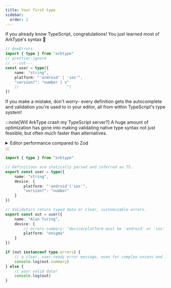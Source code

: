 ```yaml
---
title: Your first type
sidebar:
  order: 2
---
```



If you already know TypeScript, congratulations! You just learned most of ArkType's syntax 🎉

```ts
// @noErrors
import { type } from "arktype"
// prettier-ignore
// ---cut---
const user = type({
	name: "string",
	platform: "'android' | 'ios'",
	"version?": "number | s"
	//                     ^|
})
```

If you make a mistake, don't worry- every definition gets the autocomplete and validation you're used to in your editor, all from within TypeScript's type system!

:::note[Will ArkType crash my TypeScript server?]
A huge amount of optimization has gone into making validating native type syntax not just feasible, but often much faster than alternatives.

<details>
	<summary>Editor performance compared to Zod</summary>
	<TypeBenchmarksGraph />
</details>
:::

```ts
import { type } from "arktype"

// Definitions are statically parsed and inferred as TS.
export const user = type({
	name: "string",
	device: {
		platform: "'android'|'ios'",
		"version?": "number"
	}
})

// Validators return typed data or clear, customizable errors.
export const out = user({
	name: "Alan Turing",
	device: {
		// errors.summary: "device/platform must be 'android' or 'ios' (was 'enigma')"
		platform: "enigma"
	}
})

if (out instanceof type.errors) {
	// a clear, user-ready error message, even for complex unions and intersections
	console.log(out.summary)
} else {
	// your valid data!
	console.log(out)
}
```
